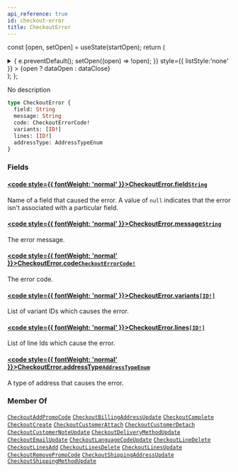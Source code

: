 ```yaml
---
api_reference: true
id: checkout-error
title: CheckoutError
---
```






const [open, setOpen] = useState(startOpen);
return (
<details {...(open ? { open: true } : {})} className="details" style={{ border:'none', boxShadow:'none', background:'var(--ifm-background-color)' }}>
<summary
onClick={(e) => {
e.preventDefault();
setOpen((open) => !open);
}}
style={{ listStyle:'none' }} >
{open ? dataOpen : dataClose}
</summary>
{open && children}
</details>
);
};

No description

```graphql
type CheckoutError {
  field: String
  message: String
  code: CheckoutErrorCode!
  variants: [ID!]
  lines: [ID!]
  addressType: AddressTypeEnum
}
```

### Fields

#### [<code style={{ fontWeight: 'normal' }}>CheckoutError.<b>field</b></code>](#)<Bullet />[`String`](../../../api-reference/miscellaneous/scalars/string.mdx) <Badge class="badge badge--secondary" text="scalar"/> <Badge class="badge badge--secondary" text="miscellaneous"/>

Name of a field that caused the error. A value of `null` indicates that the error isn't associated with a particular field.

#### [<code style={{ fontWeight: 'normal' }}>CheckoutError.<b>message</b></code>](#)<Bullet />[`String`](../../../api-reference/miscellaneous/scalars/string.mdx) <Badge class="badge badge--secondary" text="scalar"/> <Badge class="badge badge--secondary" text="miscellaneous"/>

The error message.

#### [<code style={{ fontWeight: 'normal' }}>CheckoutError.<b>code</b></code>](#)<Bullet />[`CheckoutErrorCode!`](../../../api-reference/checkout/enums/checkout-error-code.mdx) <Badge class="badge badge--secondary" text="non-null"/> <Badge class="badge badge--secondary" text="enum"/> <Badge class="badge badge--secondary" text="checkout"/>

The error code.

#### [<code style={{ fontWeight: 'normal' }}>CheckoutError.<b>variants</b></code>](#)<Bullet />[`[ID!]`](../../../api-reference/miscellaneous/scalars/id.mdx) <Badge class="badge badge--secondary" text="list"/> <Badge class="badge badge--secondary" text="scalar"/> <Badge class="badge badge--secondary" text="miscellaneous"/>

List of variant IDs which causes the error.

#### [<code style={{ fontWeight: 'normal' }}>CheckoutError.<b>lines</b></code>](#)<Bullet />[`[ID!]`](../../../api-reference/miscellaneous/scalars/id.mdx) <Badge class="badge badge--secondary" text="list"/> <Badge class="badge badge--secondary" text="scalar"/> <Badge class="badge badge--secondary" text="miscellaneous"/>

List of line Ids which cause the error.

#### [<code style={{ fontWeight: 'normal' }}>CheckoutError.<b>addressType</b></code>](#)<Bullet />[`AddressTypeEnum`](../../../api-reference/miscellaneous/enums/address-type-enum.mdx) <Badge class="badge badge--secondary" text="enum"/> <Badge class="badge badge--secondary" text="miscellaneous"/>

A type of address that causes the error.

### Member Of

[`CheckoutAddPromoCode`](../../../api-reference/checkout/objects/checkout-add-promo-code.mdx) <Badge class="badge badge--secondary" text="object"/><Bullet />[`CheckoutBillingAddressUpdate`](../../../api-reference/checkout/objects/checkout-billing-address-update.mdx) <Badge class="badge badge--secondary" text="object"/><Bullet />[`CheckoutComplete`](../../../api-reference/checkout/objects/checkout-complete.mdx) <Badge class="badge badge--secondary" text="object"/><Bullet />[`CheckoutCreate`](../../../api-reference/checkout/objects/checkout-create.mdx) <Badge class="badge badge--secondary" text="object"/><Bullet />[`CheckoutCustomerAttach`](../../../api-reference/checkout/objects/checkout-customer-attach.mdx) <Badge class="badge badge--secondary" text="object"/><Bullet />[`CheckoutCustomerDetach`](../../../api-reference/checkout/objects/checkout-customer-detach.mdx) <Badge class="badge badge--secondary" text="object"/><Bullet />[`CheckoutCustomerNoteUpdate`](../../../api-reference/checkout/objects/checkout-customer-note-update.mdx) <Badge class="badge badge--secondary" text="object"/><Bullet />[`CheckoutDeliveryMethodUpdate`](../../../api-reference/checkout/objects/checkout-delivery-method-update.mdx) <Badge class="badge badge--secondary" text="object"/><Bullet />[`CheckoutEmailUpdate`](../../../api-reference/checkout/objects/checkout-email-update.mdx) <Badge class="badge badge--secondary" text="object"/><Bullet />[`CheckoutLanguageCodeUpdate`](../../../api-reference/checkout/objects/checkout-language-code-update.mdx) <Badge class="badge badge--secondary" text="object"/><Bullet />[`CheckoutLineDelete`](../../../api-reference/checkout/objects/checkout-line-delete.mdx) <Badge class="badge badge--secondary" text="object"/><Bullet />[`CheckoutLinesAdd`](../../../api-reference/checkout/objects/checkout-lines-add.mdx) <Badge class="badge badge--secondary" text="object"/><Bullet />[`CheckoutLinesDelete`](../../../api-reference/checkout/objects/checkout-lines-delete.mdx) <Badge class="badge badge--secondary" text="object"/><Bullet />[`CheckoutLinesUpdate`](../../../api-reference/checkout/objects/checkout-lines-update.mdx) <Badge class="badge badge--secondary" text="object"/><Bullet />[`CheckoutRemovePromoCode`](../../../api-reference/checkout/objects/checkout-remove-promo-code.mdx) <Badge class="badge badge--secondary" text="object"/><Bullet />[`CheckoutShippingAddressUpdate`](../../../api-reference/checkout/objects/checkout-shipping-address-update.mdx) <Badge class="badge badge--secondary" text="object"/><Bullet />[`CheckoutShippingMethodUpdate`](../../../api-reference/checkout/objects/checkout-shipping-method-update.mdx) <Badge class="badge badge--secondary" text="object"/>
